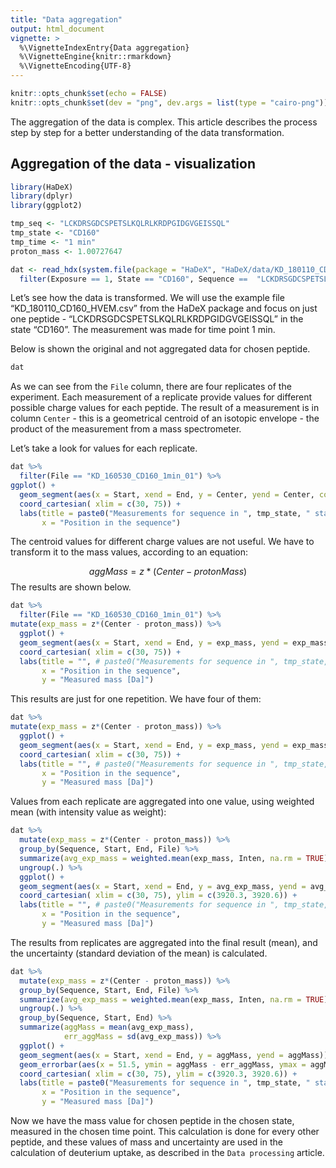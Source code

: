 ```yaml
---
title: "Data aggregation"
output: html_document
vignette: >
  %\VignetteIndexEntry{Data aggregation}
  %\VignetteEngine{knitr::rmarkdown}
  %\VignetteEncoding{UTF-8}
---
```


```r
knitr::opts_chunk$set(echo = FALSE)
knitr::opts_chunk$set(dev = "png", dev.args = list(type = "cairo-png"))
```

The aggregation of the data is complex. This article describes the process step by step for a better understanding of the data transformation.

## Aggregation of the data - visualization

```r
library(HaDeX)
library(dplyr) 
library(ggplot2)

tmp_seq <- "LCKDRSGDCSPETSLKQLRLKRDPGIDGVGEISSQL"
tmp_state <- "CD160"
tmp_time <- "1 min"
proton_mass <- 1.00727647

dat <- read_hdx(system.file(package = "HaDeX", "HaDeX/data/KD_180110_CD160_HVEM.csv")) %>%
  filter(Exposure == 1, State == "CD160", Sequence ==  "LCKDRSGDCSPETSLKQLRLKRDPGIDGVGEISSQL") 
```

Let's see how the data is transformed. We will use the example file "KD_180110_CD160_HVEM.csv" from the HaDeX package and focus on just one peptide - "LCKDRSGDCSPETSLKQLRLKRDPGIDGVGEISSQL" in the state "CD160". The measurement was made for time point 1 min. 

Below is shown the original and not aggregated data for chosen peptide.

```r
dat
```

As we can see from the `File` column, there are four replicates of the experiment. Each measurement of a replicate provide values for different possible charge values for each peptide. The result of a measurement is in column `Center` - this is a geometrical centroid of an isotopic envelope - the product of the measurement from a mass spectrometer. 

Let's take a look for values for each replicate.

```r
dat %>%
  filter(File == "KD_160530_CD160_1min_01") %>%
ggplot() +
  geom_segment(aes(x = Start, xend = End, y = Center, yend = Center, colour = z)) +
  coord_cartesian( xlim = c(30, 75)) +
  labs(title = paste0("Measurements for sequence in ", tmp_state, " state"),
       x = "Position in the sequence")
```

The centroid values for different charge values are not useful. We have to transform it to the mass values, according to an equation:

$$ aggMass = z*(Center - protonMass)$$
The results are shown below.

```r
dat %>%
  filter(File == "KD_160530_CD160_1min_01") %>%
mutate(exp_mass = z*(Center - proton_mass)) %>%
  ggplot() +
  geom_segment(aes(x = Start, xend = End, y = exp_mass, yend = exp_mass, colour = z)) +
  coord_cartesian( xlim = c(30, 75)) +
  labs(title = "", # paste0("Measurements for sequence in ", tmp_state, " state"),
       x = "Position in the sequence",
       y = "Measured mass [Da]")
```

This results are just for one repetition. We have four of them:

```r
dat %>%
mutate(exp_mass = z*(Center - proton_mass)) %>%
  ggplot() +
  geom_segment(aes(x = Start, xend = End, y = exp_mass, yend = exp_mass, colour = z, linetype = File)) +
  coord_cartesian( xlim = c(30, 75)) +
  labs(title = "", # paste0("Measurements for sequence in ", tmp_state, " state"),
       x = "Position in the sequence",
       y = "Measured mass [Da]")
```

Values from each replicate are aggregated into one value, using weighted mean (with intensity value as weight):

```r
dat %>%
  mutate(exp_mass = z*(Center - proton_mass)) %>%
  group_by(Sequence, Start, End, File) %>%
  summarize(avg_exp_mass = weighted.mean(exp_mass, Inten, na.rm = TRUE)) %>%
  ungroup(.) %>%
  ggplot() +
  geom_segment(aes(x = Start, xend = End, y = avg_exp_mass, yend = avg_exp_mass, linetype = File)) +
  coord_cartesian( xlim = c(30, 75), ylim = c(3920.3, 3920.6)) +
  labs(title = "", # paste0("Measurements for sequence in ", tmp_state, " state"),
       x = "Position in the sequence",
       y = "Measured mass [Da]")
```

The results from replicates are aggregated into the final result (mean), and the uncertainty (standard deviation of the mean) is calculated.

```r
dat %>%
  mutate(exp_mass = z*(Center - proton_mass)) %>%
  group_by(Sequence, Start, End, File) %>%
  summarize(avg_exp_mass = weighted.mean(exp_mass, Inten, na.rm = TRUE)) %>%
  ungroup(.) %>%
  group_by(Sequence, Start, End) %>%
  summarize(aggMass = mean(avg_exp_mass),
            err_aggMass = sd(avg_exp_mass)) %>%
  ggplot() +
  geom_segment(aes(x = Start, xend = End, y = aggMass, yend = aggMass)) +
  geom_errorbar(aes(x = 51.5, ymin = aggMass - err_aggMass, ymax = aggMass + err_aggMass)) + 
  coord_cartesian( xlim = c(30, 75), ylim = c(3920.3, 3920.6)) +
  labs(title = paste0("Measurements for sequence in ", tmp_state, " state"),
       x = "Position in the sequence",
       y = "Measured mass [Da]")
```

Now we have the mass value for chosen peptide in the chosen state, measured in the chosen time point. This calculation is done for every other peptide, and these values of mass and uncertainty are used in the calculation of deuterium uptake, as described in the `Data processing` article.
